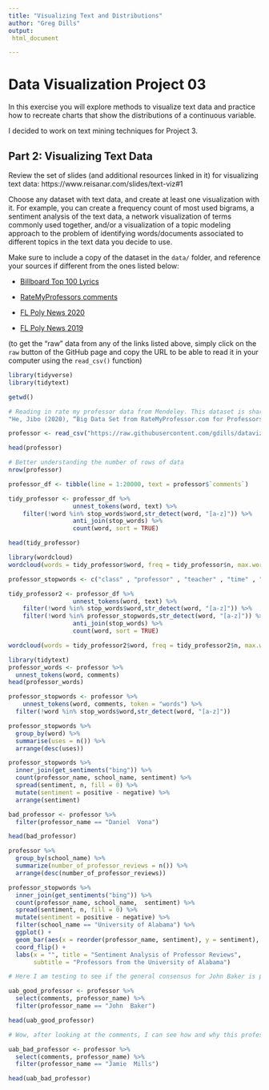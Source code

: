 ```yaml
---
title: "Visualizing Text and Distributions"
author: "Greg Dills"
output: 
 html_document

---
```




# Data Visualization Project 03


In this exercise you will explore methods to visualize text data and practice how to recreate charts that show the distributions of a continuous variable. 


I decided to work on text mining techniques for Project 3.


## Part 2: Visualizing Text Data

Review the set of slides (and additional resources linked in it) for visualizing text data: https://www.reisanar.com/slides/text-viz#1

Choose any dataset with text data, and create at least one visualization with it. For example, you can create a frequency count of most used bigrams, a sentiment analysis of the text data, a network visualization of terms commonly used together, and/or a visualization of a topic modeling approach to the problem of identifying words/documents associated to different topics in the text data you decide to use. 

Make sure to include a copy of the dataset in the `data/` folder, and reference your sources if different from the ones listed below:

- [Billboard Top 100 Lyrics](https://github.com/reisanar/datasets/blob/master/BB_top100_2015.csv)

- [RateMyProfessors comments](https://github.com/reisanar/datasets/blob/master/rmp_wit_comments.csv)

- [FL Poly News 2020](https://github.com/reisanar/datasets/blob/master/poly_news_FL20.csv)

- [FL Poly News 2019](https://github.com/reisanar/datasets/blob/master/poly_news_FL19.csv)

(to get the "raw" data from any of the links listed above, simply click on the `raw` button of the GitHub page and copy the URL to be able to read it in your computer using the `read_csv()` function)


```r
library(tidyverse)
library(tidytext)
```




```r
getwd()
```



```r
# Reading in rate my professor data from Mendeley. This dataset is shared by Dr. Jibo HE, founder of the USEE Eye Tracking Inc.  and professor of Tsinghua University."https://data.mendeley.com/datasets/fvtfjyvw7d/2"
"He, Jibo (2020), “Big Data Set from RateMyProfessor.com for Professors' Teaching Evaluation”, Mendeley Data, V2, doi: 10.17632/fvtfjyvw7d.2"

professor <- read_csv("https://raw.githubusercontent.com/gdills/dataviz_final_project/main/data/RateMyProfessor_Sample%20data.csv")

head(professor)
```
```r
# Better understanding the number of rows of data
nrow(professor)
```



```r
professor_df <- tibble(line = 1:20000, text = professor$`comments`)
```



```r
tidy_professor <- professor_df %>%
                  unnest_tokens(word, text) %>%
    filter(!word %in% stop_words$word,str_detect(word, "[a-z]")) %>% 
                  anti_join(stop_words) %>% 
                  count(word, sort = TRUE)
```

```r
head(tidy_professor)
```



```r
library(wordcloud)
wordcloud(words = tidy_professor$word, freq = tidy_professor$n, max.words = 150, random.order = FALSE, colors = brewer.pal(8, "Dark2"))
```


```r
professor_stopwords <- c("class" , "professor" , "teacher" , "time" , "don" , "lectures" , "lot")

tidy_professor2 <- professor_df %>%
                  unnest_tokens(word, text) %>%
    filter(!word %in% stop_words$word,str_detect(word, "[a-z]")) %>% 
    filter(!word %in% professor_stopwords,str_detect(word, "[a-z]")) %>% 
                  anti_join(stop_words) %>% 
                  count(word, sort = TRUE)

```

```r
wordcloud(words = tidy_professor2$word, freq = tidy_professor2$n, max.words = 150, random.order = FALSE, colors = brewer.pal(8, "Dark2"))
```


```r
library(tidytext)
professor_words <- professor %>% 
  unnest_tokens(word, comments)
head(professor_words)
```


```r
professor_stopwords <- professor %>% 
    unnest_tokens(word, comments, token = "words") %>%
  filter(!word %in% stop_words$word,str_detect(word, "[a-z]"))
```



```r
professor_stopwords %>% 
  group_by(word) %>% 
  summarise(uses = n()) %>% 
  arrange(desc(uses))
```


```r
professor_stopwords %>% 
  inner_join(get_sentiments("bing")) %>%
  count(professor_name, school_name, sentiment) %>%
  spread(sentiment, n, fill = 0) %>%
  mutate(sentiment = positive - negative) %>% 
  arrange(sentiment)

```


```r
bad_professor <- professor %>% 
  filter(professor_name == "Daniel  Vona")

head(bad_professor)
```



```r
professor %>% 
  group_by(school_name) %>% 
  summarize(number_of_professor_reviews = n()) %>% 
  arrange(desc(number_of_professor_reviews))
```




```r
professor_stopwords %>%
  inner_join(get_sentiments("bing")) %>%
  count(professor_name, school_name,  sentiment) %>%
  spread(sentiment, n, fill = 0) %>%
  mutate(sentiment = positive - negative) %>% 
  filter(school_name == "University of Alabama") %>% 
  ggplot() + 
  geom_bar(aes(x = reorder(professor_name, sentiment), y = sentiment), stat = "identity") + 
  coord_flip() + 
  labs(x = "", title = "Sentiment Analysis of Professor Reviews", 
       subtitle = "Professors from the University of Alabama")
```

```r
# Here I am testing to see if the general consensus for John Baker is positive. Overall, yes his reviews are very positive.

uab_good_professor <- professor %>% 
  select(comments, professor_name) %>% 
  filter(professor_name == "John  Baker")

head(uab_good_professor)
```


```r
# Wow, after looking at the comments, I can see how and why this professor would score badly in the sentiment analysis.

uab_bad_professor <- professor %>% 
  select(comments, professor_name) %>% 
  filter(professor_name == "Jamie  Mills")

head(uab_bad_professor)
```

